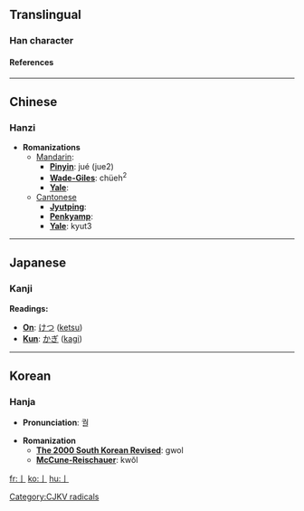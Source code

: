 ==Translingual==
===Han character===
{{Han char|rad=亅|as=00|sn=1|so=|four=|canj=中戈 (LI)|cmean=hook; KangXi radical [[Wiktionary:Chinese radical index 亅|亅]]}}
====References====
{{Han ref|kx=0085.090|dkj=00224|dj=0173.180|hdz=10028.030|uh=4E85|ud=20101}}
----

==Chinese==
===Hanzi===


* '''Romanizations'''
** [[Mandarin]]:
*** '''[[Pinyin]]''': jué (jue2)
*** '''[[Wade-Giles]]''': chüeh<sup>2</sup>
*** '''[[Yale]]''': 
**[[Cantonese]]
***'''[[Jyutping]]''':
***'''[[Penkyamp]]''': 
***'''[[Yale]]''': kyut3
----

==Japanese==
===Kanji===
'''Readings:'''
*'''[[On]]''': [[けつ]] ([[ketsu]])
*'''[[Kun]]''': [[かぎ]] ([[kagi]])
----

==Korean==
===Hanja===

* '''Pronunciation''': 궐

* '''Romanization'''
** '''[[The 2000 South Korean Revised Romanization|The 2000 South Korean Revised]]''': gwol
** '''[[McCune-Reischauer]]''': kwŏl




[[Category:CJKV radicals]]

[[fr:亅]]
[[ko:亅]]
[[hu:亅]]